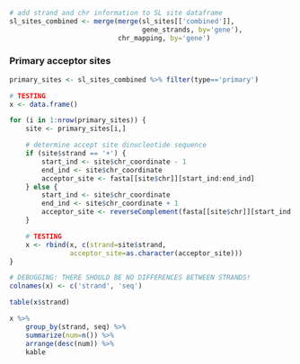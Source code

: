 ```r
# add strand and chr information to SL site dataframe
sl_sites_combined <- merge(merge(sl_sites[['combined']], 
                                 gene_strands, by='gene'),
                           chr_mapping, by='gene')
```

### Primary acceptor sites

```r
primary_sites <- sl_sites_combined %>% filter(type=='primary')

# TESTING
x <- data.frame()

for (i in 1:nrow(primary_sites)) {
    site <- primary_sites[i,]

    # determine accept site dinucleotide sequence
    if (site$strand == '+') {
        start_ind <- site$chr_coordinate - 1
        end_ind <- site$chr_coordinate
        acceptor_site <- fasta[[site$chr]][start_ind:end_ind]
    } else {
        start_ind <- site$chr_coordinate 
        end_ind <- site$chr_coordinate + 1
        acceptor_site <- reverseComplement(fasta[[site$chr]][start_ind:end_ind])
    }

    # TESTING
    x <- rbind(x, c(strand=site$strand,
               acceptor_site=as.character(acceptor_site)))
}

# DEBUGGING: THERE SHOULD BE NO DIFFERENCES BETWEEN STRANDS!
colnames(x) <- c('strand', 'seq')

table(x$strand)

x %>% 
    group_by(strand, seq) %>% 
    summarize(num=n()) %>%
    arrange(desc(num)) %>%
    kable
```
